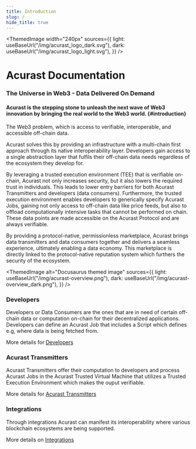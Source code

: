 ```yaml
---
title: Introduction
slug: /
hide_title: true
---
```



<head>
  <meta
    name="description"
    content="Acurast Docs. The Universe in Web3 - Data Delivered On Demand."
  />
</head>

<div class="padding-vert--md"></div>

<ThemedImage
  width="240px"
  sources={{
    light: useBaseUrl("/img/acurast_logo_dark.svg"),
    dark: useBaseUrl("/img/acurast_logo_light.svg"),
  }}
/>

<div class="padding-vert--md"></div>

# Acurast Documentation

### The Universe in Web3 - Data Delivered On Demand

#### Acurast is the stepping stone to unleash the next wave of Web3 innovation by bringing the real world to the Web3 world. {#introduction}

The Web3 problem, which is access to verifiable, interoperable, and accessible off-chain data.

Acurast solves this by providing an infrastructure with a multi-chain first approach through its native interoperability layer. Developers gain access to a single abstraction layer that fulfils their off-chain data needs regardless of the ecosystem they develop for.

By leveraging a trusted execution environment (TEE) that is verifiable on-chain, Acurast not only increases security, but it also lowers the required trust in individuals. This leads to lower entry barriers for both Acurast Transmitters and developers (data consumers).
Furthermore, the trusted execution environment enables developers to generically specify Acurast Jobs, gaining not only access to off-chain data like price feeds, but also to offload computationally intensive tasks that cannot be performed on chain. These data points are made accessible on the Acurast Protocol and are always verifiable.

By providing a protocol-native, permissionless marketplace, Acurast brings data transmitters and data consumers together and delivers a seamless experience, ultimately enabling a data economy. This marketplace is directly linked to the protocol-native reputation system which furthers the security of the ecosystem.

<div class="padding-vert--md"></div>

<ThemedImage
  alt="Docusaurus themed image"
  sources={{
    light: useBaseUrl("/img/acurast-overview.png"),
    dark: useBaseUrl("/img/acurast-overview_dark.png"),
  }}
/>

<div class="padding-vert--md"></div>

### Developers

Developers or Data Consumers are the ones that are in need of certain off-chain data or computation on-chain for their decentralized applications. Developers can define an Acurast Job that includes a Script which defines e.g, where data is being fetched from.

More details for [Developers](/developers/introduction)

### Acurast Transmitters

Acurast Transmitters offer their computation to developers and process Acurast Jobs in the Acurast Trusted Virtual Machine that utilizes a Trusted Execution Environment which makes the ouput verifiable.

More details for [Acurast Transmitters](/acurast-transmitters/)

### Integrations

Through integrations Acurast can manifest its interoperability where various blockchain ecosystems are being supported.

More details on [Integrations](/integrations/substrate)
